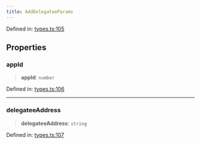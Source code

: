 ```yaml
---
title: AddDelegateeParams
---
```


Defined in: [types.ts:105](https://github.com/LIT-Protocol/Vincent/blob/1c902a7c278246adaf4479901c6e2d38e00321e5/packages/libs/contracts-sdk/src/types.ts#L105)

## Properties

### appId

> **appId**: `number`

Defined in: [types.ts:106](https://github.com/LIT-Protocol/Vincent/blob/1c902a7c278246adaf4479901c6e2d38e00321e5/packages/libs/contracts-sdk/src/types.ts#L106)

***

### delegateeAddress

> **delegateeAddress**: `string`

Defined in: [types.ts:107](https://github.com/LIT-Protocol/Vincent/blob/1c902a7c278246adaf4479901c6e2d38e00321e5/packages/libs/contracts-sdk/src/types.ts#L107)
